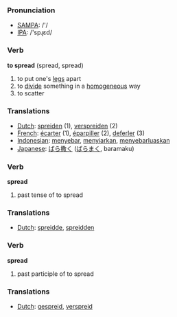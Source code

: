 === Pronunciation ===
*[[w:SAMPA|SAMPA]]: /'/
*[[w:IPA|IPA]]: /'spɻεd/

=== Verb ===

'''to spread''' (spread, spread)

# to put one's [[leg]]s apart
# to [[divide]] something in a [[homogeneous]] way
# to scatter

=== Translations ===
*[[Dutch]]: [[spreiden]] (1), [[verspreiden]] (2)
*[[French]]: [[écarter]] (1), [[éparpiller]] (2), [[deferler]] (3)
*[[Indonesian]]: [[sebar|menyebar]], [[siar|menyiarkan]], [[sebar luas|menyebarluaskan]]
*[[Japanese]]: [[ばら撒く]] ([[ばらまく]], baramaku)

=== Verb ===

'''spread'''

# past tense of to spread

=== Translations ===
*[[Dutch]]: [[spreidde]], [[spreidden]]

=== Verb ===

'''spread'''

# past participle of to spread

=== Translations ===
*[[Dutch]]: [[gespreid]], [[verspreid]]